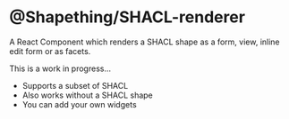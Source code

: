 # @Shapething/SHACL-renderer

A React Component which renders a SHACL shape as a form, view, inline edit form or as facets.

This is a work in progress...

- Supports a subset of SHACL
- Also works without a SHACL shape
- You can add your own widgets
